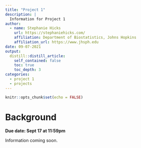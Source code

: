 ```yaml
---
title: "Project 1"
description: |
  Information for Project 1
author:
  - name: Stephanie Hicks
    url: https://stephaniehicks.com/
    affiliation: Department of Biostatistics, Johns Hopkins
    affiliation_url: https://www.jhsph.edu
date: 09-07-2021
output:
  distill::distill_article:
    self_contained: false
    toc: true
    toc_depth: 3
categories:
  - project 1
  - projects
---
```


```r
knitr::opts_chunk$set(echo = FALSE)
```

# Background

**Due date: Sept 17 at 11:59pm**

Information coming soon.
